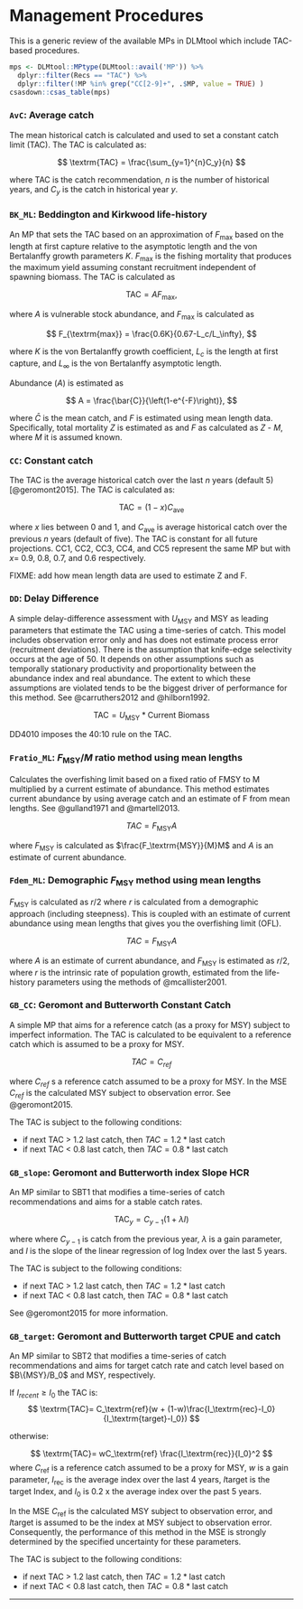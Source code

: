 \newpage

# Management Procedures

This is a generic review of the available MPs in DLMtool which include TAC-based procedures.

```r
mps <- DLMtool::MPtype(DLMtool::avail('MP')) %>%
  dplyr::filter(Recs == "TAC") %>% 
  dplyr::filter(!MP %in% grep("CC[2-9]+", .$MP, value = TRUE) )
csasdown::csas_table(mps)
```

### `AvC`: Average catch

The mean historical catch is calculated and used to set a constant catch limit (TAC). The TAC is calculated as:

$$
\textrm{TAC} = \frac{\sum_{y=1}^{n}C_y}{n}
$$

where $\mathrm{TAC}$ is the catch recommendation, $n$ is the number of historical years, and $C_y$ is the catch in historical year $y$.

### `BK_ML`: Beddington and Kirkwood life-history

An MP that sets the TAC based on an approximation of $F_\textrm{max}$ based on the length at first capture relative to the asymptotic length and the von Bertalanffy growth parameters $K$.  $F_\textrm{max}$ is the fishing mortality that produces the maximum yield assuming constant recruitment independent of spawning biomass. The TAC is calculated as

$$
\textrm{TAC} = A F_{\textrm{max}},
$$

where $A$ is vulnerable stock abundance, and $F_{\textrm{max}}$ is calculated as

$$
F_{\textrm{max}} = \frac{0.6K}{0.67-L_c/L_\infty},
$$

where $K$ is the von Bertalanffy growth coefficient, $L_c$ is the length at first capture, and $L_\infty$ is the von Bertalanffy asymptotic length.

Abundance ($A$) is estimated as

$$
A = \frac{\bar{C}}{\left(1-e^{-F}\right)},
$$

where $\bar{C}$ is the mean catch, and $F$ is estimated using mean length data. Specifically, total mortality $Z$ is estimated as and $F$ as calculated as $Z$ - $M$, where $M$ it is assumed known. 

### `CC`: Constant catch

The TAC is the average historical catch over the last $n$ years (default 5) [@geromont2015]. The TAC is calculated as:

$$
\textrm{TAC} = (1-x)C_{\textrm{ave}}
$$

where $x$ lies between 0 and 1, and $C_\textrm{ave}$ is average historical catch over the previous $n$ years (default of five). The TAC is constant for all future projections. CC1, CC2, CC3, CC4, and CC5 represent the same MP but with $x =$ 0.9, 0.8, 0.7, and 0.6 respectively.

FIXME: add how mean length data are used to estimate Z and F.


### `DD`: Delay Difference

A simple delay-difference assessment with $U_\textrm{MSY}$ and MSY as leading parameters that estimate the TAC using a time-series of catch. This model includes observation error only and has does not estimate process error (recruitment deviations). There is the assumption that knife-edge selectivity occurs at the age of 50. It depends on other assumptions such as temporally stationary productivity and proportionality between the abundance index and real abundance. The extent to which these assumptions are violated tends to be the biggest driver of performance for this method. See @carruthers2012 and @hilborn1992\.

$$
\textrm{TAC} = U_\textrm{MSY} * \textrm{Current Biomass}
$$

DD4010 imposes the 40:10 rule on the TAC.


### `Fratio_ML`: $F_\textrm{MSY}/M$ ratio method using mean lengths

Calculates the overfishing limit based on a fixed ratio of FMSY to M multiplied by a current estimate of abundance. This method estimates current abundance by using average catch and an estimate of F from mean lengths. See @gulland1971 and @martell2013\.

$$
TAC = F_\textrm{MSY}A
$$

where $F_\textrm{MSY}$ is calculated as $\frac{F_\textrm{MSY}}{M}M$ and $A$ is an estimate of current abundance.

### `Fdem_ML`: Demographic $F_\textrm{MSY}$ method using mean lengths

$F_\textrm{MSY}$ is calculated as $r/2$ where $r$ is calculated from a demographic approach (including steepness). This is coupled with an estimate of current abundance using mean lengths that gives you the overfishing limit (OFL).

$$
TAC = F_\textrm{MSY}A
$$

where $A$ is an estimate of current abundance, and $F_\textrm{MSY}$ is estimated as $r/2$, where $r$ is the intrinsic rate of population growth, estimated from the life-history parameters using the methods of @mcallister2001\.

### `GB_CC`: Geromont and Butterworth Constant Catch

A simple MP that aims for a reference catch (as a proxy for MSY) subject to imperfect information. The TAC is calculated to be equivalent to a reference catch which is assumed to be a proxy for MSY.

$$
TAC = C_{ref}
$$

where $C_{ref}$ s a reference catch assumed to be a proxy for MSY. In the MSE $C_{ref}$ is the calculated MSY subject to observation error. See @geromont2015\.

The TAC is subject to the following conditions:

- if next TAC > 1.2 last catch, then $TAC = 1.2 * \textrm{last catch}$
- if next TAC < 0.8 last catch, then $TAC = 0.8 * \textrm{last catch}$

### `GB_slope`: Geromont and Butterworth index Slope HCR

An MP similar to SBT1 that modifies a time-series of catch recommendations and aims for a stable catch rates.

$$
\textrm{TAC}_y= C_{y-1}(1+\lambda I)
$$

where where $C_{y-1}$ is catch from the previous year, $\lambda$ is a gain parameter, and $I$ is the slope of the linear regression of log Index over the last 5 years.

The TAC is subject to the following conditions:

- if next TAC > 1.2 last catch, then $TAC = 1.2 * \textrm{last catch}$
- if next TAC < 0.8 last catch, then $TAC = 0.8 * \textrm{last catch}$

See @geromont2015 for more information.

### `GB_target`: Geromont and Butterworth target CPUE and catch

An MP similar to SBT2 that modifies a time-series of catch recommendations and aims for target catch rate and catch level based on $B\{MSY}/B_0$ and MSY, respectively.

If $I_{recent}\ge I_0$ the TAC is:
$$
\textrm{TAC}= C_\textrm{ref}(w + (1-w)\frac{I_\textrm{rec}-I_0}{I_\textrm{target}-I_0})
$$

otherwise:

$$
\textrm{TAC}= wC_\textrm{ref} \frac{I_\textrm{rec}}{I_0}^2
$$
where $C_\textrm{ref}$ is a reference catch assumed to be a proxy for MSY, $w$ is a gain parameter, $I_\textrm{rec}$ is the average index over the last 4 years, $I\textrm{target}$ is the target Index, and $I_0$ is 0.2 x the average index over the past 5 years.

In the MSE $C_\textrm{ref}$ is the calculated MSY subject to observation error, and $I\textrm{target}$ is assumed to be the index at MSY subject to observation error. Consequently, the performance of this method in the MSE is strongly determined by the specified uncertainty for these parameters.

The TAC is subject to the following conditions:

- if next TAC > 1.2 last catch, then $TAC = 1.2 * \textrm{last catch}$
- if next TAC < 0.8 last catch, then $TAC = 0.8 * \textrm{last catch}$


-----
